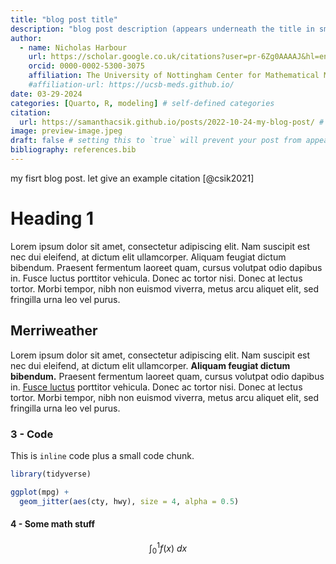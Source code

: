 ```yaml
---
title: "blog post title"
description: "blog post description (appears underneath the title in smaller text) which is included on the listing page"
author:
  - name: Nicholas Harbour
    url: https://scholar.google.co.uk/citations?user=pr-6Zg0AAAAJ&hl=en&oi=ao
    orcid: 0000-0002-5300-3075
    affiliation: The University of Nottingham Center for Mathematical Medicine and Biology
    #affiliation-url: https://ucsb-meds.github.io/ 
date: 03-29-2024
categories: [Quarto, R, modeling] # self-defined categories
citation: 
  url: https://samanthacsik.github.io/posts/2022-10-24-my-blog-post/ # URL to the blog post for citation
image: preview-image.jpeg
draft: false # setting this to `true` will prevent your post from appearing on your listing page until you're ready!
bibliography: references.bib
---
```


my fisrt blog post. let give an example citation [@csik2021]

# Heading 1

Lorem ipsum dolor sit amet, consectetur adipiscing elit. Nam suscipit est nec dui eleifend, at dictum elit ullamcorper. Aliquam feugiat dictum bibendum. Praesent fermentum laoreet quam, cursus volutpat odio dapibus in. Fusce luctus porttitor vehicula. Donec ac tortor nisi. Donec at lectus tortor. Morbi tempor, nibh non euismod viverra, metus arcu aliquet elit, sed fringilla urna leo vel purus. 

## Merriweather

Lorem ipsum dolor sit amet, consectetur adipiscing elit. Nam suscipit est nec dui eleifend, at dictum elit ullamcorper. **Aliquam feugiat dictum bibendum.** Praesent fermentum laoreet quam, cursus volutpat odio dapibus in. [Fusce luctus](https://github.com/twbs/bootstrap-sass/blob/master/assets/stylesheets/bootstrap/_variables.scss) porttitor vehicula. Donec ac tortor nisi. Donec at lectus tortor. Morbi tempor, nibh non euismod viverra, metus arcu aliquet elit, sed fringilla urna leo vel purus.

### 3 - Code

This is `inline` code plus a small code chunk.

```r
library(tidyverse)

ggplot(mpg) +
  geom_jitter(aes(cty, hwy), size = 4, alpha = 0.5) 
```




#### 4 - Some math stuff

$$
\int_0^1 f(x) \ dx
$$







